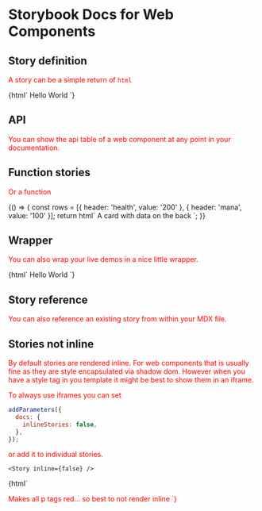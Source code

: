
# Storybook Docs for Web Components

<Meta title="Addons|Docs" />

## Story definition

A story can be a simple return of `html`

<Story name="simple" height="220px">
  {html`
    <demo-wc-card>Hello World</demo-wc-card>
  `}
</Story>

## API

You can show the api table of a web component at any point in your documentation.

<Props of="demo-wc-card" />

## Function stories

Or a function

<Story name="function" height="220px">
  {() => {
    const rows = [{ header: 'health', value: '200' }, { header: 'mana', value: '100' }];
    return html`
      <demo-wc-card back-side .rows=${rows}>
        A card with data on the back
      </demo-wc-card>
    `;
  }}
</Story>

## Wrapper

You can also wrap your live demos in a nice little wrapper.

<Preview withToolbar>
  <Story name="wrapper" height="220px">
    {html`
      <demo-wc-card>Hello World</demo-wc-card>
    `}
  </Story>
</Preview>

## Story reference

You can also reference an existing story from within your MDX file.

<Preview withToolbar>
  <Story id="welcome--welcome" height="500px" inline={false} />
</Preview>

## Stories not inline

By default stories are rendered inline.
For web components that is usually fine as they are style encapsulated via shadow dom.
However when you have a style tag in you template it might be best to show them in an iframe.

To always use iframes you can set

```js
addParameters({
  docs: {
    inlineStories: false,
  },
});
```

or add it to individual stories.

```
<Story inline={false} />
```

<Preview withToolbar>
  <Story name="notInline" height="220px">
    {html`
    <style>
      p { color: red; }
    </style>
    <p>Makes all p tags red... so best to not render inline</pd>
  `}
  </Story>
</Preview>
